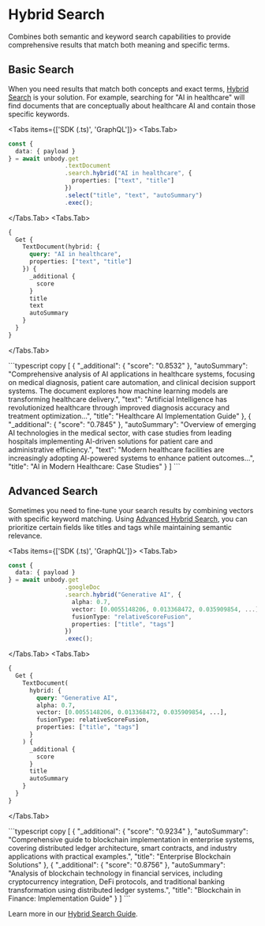 
# Hybrid Search

Combines both semantic and keyword search capabilities to provide comprehensive results that match both meaning and specific terms.

## Basic Search
When you need results that match both concepts and exact terms, [Hybrid Search](/content-api/search/hybrid-search) is your solution. For example, searching for "AI in healthcare" will find documents that are conceptually about healthcare AI and contain those specific keywords. 

<Tabs items={['SDK (.ts)', 'GraphQL']}>
 <Tabs.Tab>
   ```typescript copy
   const {
     data: { payload }
   } = await unbody.get
                   .textDocument
                   .search.hybrid("AI in healthcare", {
                     properties: ["text", "title"]
                   })
                   .select("title", "text", "autoSummary")
                   .exec();
   ```
 </Tabs.Tab>
 <Tabs.Tab>
   ```graphql copy
   {
     Get {
       TextDocument(hybrid: {
         query: "AI in healthcare",
         properties: ["text", "title"]
       }) {
         _additional {
           score
         }
         title
         text
         autoSummary
       }
     }
   }
   ```
 </Tabs.Tab>
</Tabs>

<Collapse title="Response">
```typescript copy
[
    {
        "_additional": {
            "score": "0.8532"
        },
        "autoSummary": "Comprehensive analysis of AI applications in healthcare systems, focusing on medical diagnosis, patient care automation, and clinical decision support systems. The document explores how machine learning models are transforming healthcare delivery.",
        "text": "Artificial Intelligence has revolutionized healthcare through improved diagnosis accuracy and treatment optimization...",
        "title": "Healthcare AI Implementation Guide"
    },
    {
        "_additional": {
            "score": "0.7845"
        },
        "autoSummary": "Overview of emerging AI technologies in the medical sector, with case studies from leading hospitals implementing AI-driven solutions for patient care and administrative efficiency.",
        "text": "Modern healthcare facilities are increasingly adopting AI-powered systems to enhance patient outcomes...",
        "title": "AI in Modern Healthcare: Case Studies"
    }
]
```
</Collapse>

## Advanced Search
Sometimes you need to fine-tune your search results by combining vectors with specific keyword matching. Using [Advanced Hybrid Search](/content-api/search/hybrid-search#advanced-usage), you can prioritize certain fields like titles and tags while maintaining semantic relevance. 

<Tabs items={['SDK (.ts)', 'GraphQL']}>
 <Tabs.Tab>
   ```typescript copy
   const {
     data: { payload }
   } = await unbody.get
                   .googleDoc
                   .search.hybrid("Generative AI", {
                     alpha: 0.7,
                     vector: [0.0055148206, 0.013368472, 0.035909854, ...],
                     fusionType: "relativeScoreFusion",
                     properties: ["title", "tags"]
                   })
                   .exec();
   ```
 </Tabs.Tab>
 <Tabs.Tab>
   ```graphql copy
   {
     Get {
       TextDocument(
         hybrid: {
           query: "Generative AI",
           alpha: 0.7,
           vector: [0.0055148206, 0.013368472, 0.035909854, ...],
           fusionType: relativeScoreFusion,
           properties: ["title", "tags"]
         }
       ) {
         _additional {
           score
         }
         title
         autoSummary
       }
     }
   }
   ```
 </Tabs.Tab>
</Tabs>

<Collapse title="Response">
```typescript copy
[
    {
        "_additional": {
            "score": "0.9234"
        },
        "autoSummary": "Comprehensive guide to blockchain implementation in enterprise systems, covering distributed ledger architecture, smart contracts, and industry applications with practical examples.",
        "title": "Enterprise Blockchain Solutions"
    },
    {
        "_additional": {
            "score": "0.8756"
        },
        "autoSummary": "Analysis of blockchain technology in financial services, including cryptocurrency integration, DeFi protocols, and traditional banking transformation using distributed ledger systems.",
        "title": "Blockchain in Finance: Implementation Guide"
    }
]
```
</Collapse>

Learn more in our [Hybrid Search Guide](/content-api/search/hybrid-search).